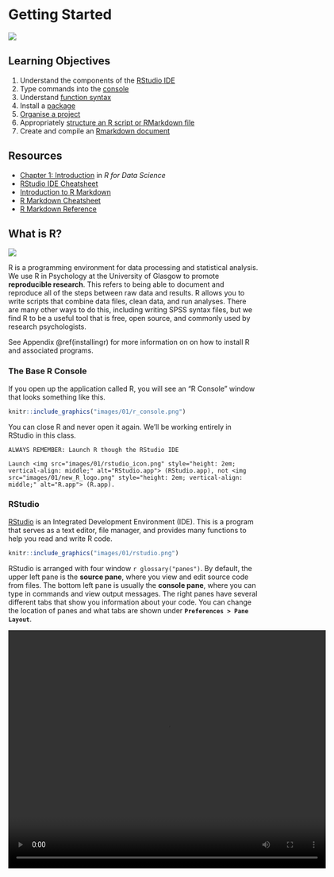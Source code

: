 # Getting Started {#intro}

<img src="images/memes/rstudio.png" class="meme right">

## Learning Objectives

1. Understand the components of the [RStudio IDE](#rstudio_ide)
2. Type commands into the [console](#console)
3. Understand [function syntax](#function_syx)
4. Install a [package](#install-package)
5. [Organise a project](#projects)
6. Appropriately [structure an R script or RMarkdown file](#structure)
7. Create and compile an [Rmarkdown document](#rmarkdown)


## Resources

* [Chapter 1: Introduction](http://r4ds.had.co.nz/introduction.html) in *R for Data Science*
* [RStudio IDE Cheatsheet](https://github.com/rstudio/cheatsheets/raw/master/rstudio-ide.pdf)
* [Introduction to R Markdown](https://rmarkdown.rstudio.com/lesson-1.html)
* [R Markdown Cheatsheet](https://www.rstudio.com/wp-content/uploads/2016/03/rmarkdown-cheatsheet-2.0.pdf)
* [R Markdown Reference](https://www.rstudio.com/wp-content/uploads/2015/03/rmarkdown-reference.pdf)


## What is R?

<img src="images/01/new_R_logo.png"  class="left meme">

R is a programming environment for data processing and statistical analysis. We use R in Psychology at the University of Glasgow to promote **reproducible research**. This refers to being able to document and reproduce all of the steps between raw data and results. R allows you to write scripts that combine data files, clean data, and run analyses. There are many other ways to do this, including writing SPSS syntax files, but we find R to be a useful tool that is free, open source, and commonly used by research psychologists.

<div class='info'>
See Appendix \@ref(installingr) for more information on on how to install R and associated programs.
</div>

### The Base R Console {#rconsole}

If you open up the application called R, you will see an "R Console" window that looks something like this.

```r
knitr::include_graphics("images/01/r_console.png")
``` 

You can close R and never open it again. We'll be working entirely in RStudio in this class.

```block
ALWAYS REMEMBER: Launch R though the RStudio IDE

Launch <img src="images/01/rstudio_icon.png" style="height: 2em; vertical-align: middle;" alt="RStudio.app"> (RStudio.app), not <img src="images/01/new_R_logo.png" style="height: 2em; vertical-align: middle;" alt="R.app"> (R.app).
```

### RStudio {#rstudio_ide}

[RStudio](http://www.rstudio.com) is an Integrated Development Environment (IDE). This is a program that serves as a text editor, file manager, and provides many functions to help you read and write R code.

```r
knitr::include_graphics("images/01/rstudio.png")
``` 

RStudio is arranged with four window `r glossary("panes")`. By default, the upper left pane is the **source pane**, where you view and edit source code from files. The bottom left pane is usually the **console pane**, where you can type in commands and view output messages. The right panes have several different tabs that show you information about your code. You can change the location of panes and what tabs are shown under **`Preferences > Pane Layout`**.

<video width="640" height="480" controls>
  <source src="http://www.psy.gla.ac.uk/~lisad/r_movies/panes.mov" type="video/mp4">
  Your browser does not support the video tag.
</video>

### Configure RStudio

In this class, you will be learning how to develop **reproducible scripts**.  This means scripts that completely and transparently perform some analysis from start to finish in a way that yields the same result for different people using the same software on different computers. Transparency is a key value of science, as embodied in the "trust but verify" motto. 

<img src="images/memes/forgetting.jpg"  class="right meme">

When you do things reproducibly, others can understand and check your work. This benefits science, but there is a selfish reason, too: the most important person who will benefit from a reproducible script is your future self. When you return to an analysis after two weeks of vacation, you will thank your earlier self for doing things in a transparent, reproducible way, as you can easily pick up right where you left off.

There are two tweaks that you should do to your RStudio installation to maximize reproducibility. Go to the preferences/settings menu, and uncheck the box that says **`Restore .RData into workspace at startup`**;.  If you keep things around in your workspace, things will get messy, and unexpected things will happen. You should always start with a clear workspace. This also means that you never want to save your workspace when you exit, so set this to **`Never`**. The only thing you want to save are your scripts.

```r
knitr::include_graphics("images/01/repro.png")
```

<div class="try">
Your settings should have:

* Restore .RData into workspace at startup: `r mcq(c("Checked", answer = "Not Checked"))`
* Save workspace to .RData on exit: `r mcq(c("Always", answer = "Never", "Ask"))`
</div>

## Getting Started

### Console commands {#console}

We are first going to learn about how to interact with the console. In general, you will be developing R scripts or R markdown files, rather than working directly in the console window.  However, you can consider the console a kind of **sandbox** where you can try out lines of code and adapt them until you get them to do what you want. Then you can copy them back into the script editor.

Mostly, however, you will be typing into the script editor window (either into an R script or an R Markdown file) and then sending the commands to the console by placing the cursor on the line and holding down the Ctrl key while you press Enter. The Ctrl+Enter key sequence sends the command in the script to the console.

<img src="images/memes/typos.jpg" class="right meme">

One simple way to learn about the R console is to use it as a calculator. Enter the lines of code below and see if your results match. Be prepared to make lots of typos (at first).

```r
1 + 1
```

The R console remembers a history of the commands you typed in the past. Use the up and down arrow keys on your keyboard to scroll backwards and forwards through your history. It's a lot faster than re-typing.

```r
1 + 1 + 3
```

You can break up math expressions over multiple lines; R waits for a complete expression before processing it.

```r
## here comes a long expression
## let's break it over multiple lines
1 + 2 + 3 + 4 + 5 + 6 +
    7 + 8 + 9 +
    10
```

Text inside quotes is called a `r glossary("string")`.

```r
"Good afternoon"
```

You can break up text over multiple lines; R waits for a close quote before processing it. If you want to include a double quote inside this quoted string, `r glossary("escape")` it with a backslash.

```r
africa <- "I hear the drums echoing tonight  
But she hears only whispers of some quiet conversation  
She's coming in, 12:30 flight  
The moonlit wings reflect the stars that guide me towards salvation  
I stopped an old man along the way  
Hoping to find some old forgotten words or ancient melodies  
He turned to me as if to say, \"Hurry boy, it's waiting there for you\"

- Toto"

cat(africa) # cat() prints the string
```


### Variables {#vars}

Often you want to store the result of some computation for later use.  You can store it in a `r glossary("variable")`. A variable in R:

* contains only letters, numbers, full stops, and underscores
* starts with a letter or a full stop and a letter
* distinguishes uppercase and lowercase letters (`rickastley` is not the same as `RickAstley`)

The following are valid and different variables:

* songdata
* SongData
* song_data
* song.data
* .song.data
* never_gonna_give_you_up_never_gonna_let_you_down

The following are not valid variables:

* _song_data
* 1song
* .1song
* song data
* song-data

Use the assignment operator `<-` to assign the value on the right to the variable named on the left.

```r
## use the assignment operator '<-'
## R stores the number in the variable
x <- 5
```

Now that we have set `x` to a value, we can do something with it:

```r
x * 2

## R evaluates the expression and stores the result in the variable
boring_calculation <- 2 + 2
```

Note that it doesn't print the result back at you when it's stored. To view the result, just type the variable name on a blank line.

```r
boring_calculation
```

Once a variable is assigned a value, its value doesn't change unless you reassign the variable, even if the variables you used to calculate it change. Predict what the code below does and test yourself:

```r
this_year <- 2019
my_birth_year <- 1976
my_age <- this_year - my_birth_year
this_year <- 2020
```

<div class="try">
After all the code above is run:

* `this_year` = `r mcq(c(43, 44, 1976, 2019, answer = 2020))`
* `my_birth_year` = `r mcq(c(43, 44, answer = 1976, 2019, 2020))`
* `my_age` = `r mcq(c(answer = 43, 44, 1976, 2019, 2020))`

</div>


### The environment

Anytime you assign something to a new variable, R creates a new object in the `r glossary("global environment")`. Objects in the global environment exist until you end your session; then they disappear forever (unless you save them).

Look at the **Environment** tab in the upper right pane. It lists all of the variables you have created. Click the broom icon to clear all of the variables and start fresh. You can also use the following functions in the console to view all variables, remove one variable, or remove all variables. 

```r
ls()            # print the variables in the global environment
rm("x")         # remove the variable named x from the global environment
rm(list = ls()) # clear out the global environment
```

```block
In the upper right corner of the Environment tab, change **`List`** to **`Grid`**. Now you can see the type, length, and size of your variables, and reorder the list by any of these attributes.
```

### Whitespace

When you see `>` at the beginning of a line, that means R is waiting for you to start a new command.  However, if you see a `+` instead of `>` at the start of the line, that means R is waiting for you to finish a command you started on a previous line.  If you want to cancel whatever command you started, just press the Esc key in the console window and you'll get back to the `>` command prompt.

```r
# R waits until next line for evaluation
(3 + 2) *
     5
```

It is often useful to break up long functions onto several lines.

```r
cat("3, 6, 9, the goose drank wine",
    "The monkey chewed tobacco on the streetcar line",
    "The line broke, the monkey got choked",
    "And they all went to heaven in a little rowboat",
    sep = "  \n")
```


### Function syntax {#function_syx}

A lot of what you do in R involves calling a `r glossary("function")` and storing the results. A function is a named section of code that can be reused. 

For example, `sd` is a function that returns the standard deviation of the `r glossary("vector")` of numbers that you provide as the input `r glossary("argument")`. Functions are set up like this: 

`function_name(argument1, argument2 = "value")`. 

The arguments in parentheses can be named (like, `argument1 = 10`) or you can skip the names if you put them in the exact same order that they're defined in the function. You can check this by typing `?sd` (or whatever function name you're looking up) into the console and the Help pane will show you the default order under **Usage**. You can also skip arguments that have a default value specified.

Most functions return a value, but may also produce side effects like printing to the console.

To illustrate, the function `rnorm()` generates random numbers from the standard normal distribution.  The help page for `rnorm()` (accessed by typing `?rnorm` in the console) shows that it has the syntax 

`rnorm(n, mean = 0, sd = 1)`

where `n` is the number of randomly generated numbers you want, `mean` is the mean of the distribution, and `sd` is the standard deviation. The default mean is 0, and the default standard deviation is 1. There is no default for `n`, which means you'll get an error if you don't specify it:

```r
rnorm()
```

If you want 10 random numbers from a distribution with mean of 0 and standard deviation, you can just use the defaults.

```r
rnorm(10)
```

If you want 10 numbers from a distribution with a mean of 100:

```r
rnorm(10, 100)
```

This would be an equivalent but less efficient way of calling the function:

```r
rnorm(n = 10, mean = 100)
```

We don't need to name the arguments because R will recognize that we intended to fill in the first and second arguments by their position in the function call. However, if we want to change the default for an argument coming later in the list, then we need to name it. For instance, if we wanted to keep the default `mean = 0` but change the standard deviation to 100 we would do it this way:

```r
rnorm(10, sd = 100)
```

Some functions give a list of options after an argument; this means the default value is the first option. The usage entry for the `power.t.test()` function looks like this:

```r
power.t.test(n = NULL, delta = NULL, sd = 1, sig.level = 0.05,
             power = NULL,
             type = c("two.sample", "one.sample", "paired"),
             alternative = c("two.sided", "one.sided"),
             strict = FALSE, tol = .Machine$double.eps^0.25)
```

<div class="try">
* What is the default value for `sd`? `r mcq(c("NULL", answer = 1, 0.05, "two.sample"))`
* What is the default value for `type`? `r mcq(c("NULL", answer = "two.sample", "one.sample", "paired"))`
* Which is equivalent to `power.t.test(100, 0.5)`? `r mcq(c("power.t.test(100, 0.5, sig.level = 1, sd = 0.05)", "power.t.test()", "power.t.test(n = 100)", answer="power.t.test(delta = 0.5, n = 100)"))`
</div>

### Getting help {#help}

Start up help in a browser using the function `help.start()`.

If a function is in base R or a loaded package, you can use the `help("function_name")` function or the `?function_name` shortcut to access the help file. If the package isn't loaded, specify the package name as the second argument to the help function.

```r
# these methods are all equivalent ways of getting help
help("rnorm")
?rnorm
help("rnorm", package="stats") 
```

When the package isn't loaded or you aren't sure what package the function is in, use the shortcut `??function_name`.

<div class="try">
* What is the first argument to the `mean` function? `r mcq(c("trim", "na.rm", "mean", answer="x"))`
* What package is `read_excel` in? `r mcq(c("readr", answer="readxl", "base", "stats"))`
</div>

## Add-on packages {#install-package}

One of the great things about R is that it is **user extensible**: anyone can create a new add-on software package that extends its functionality. There are currently thousands of add-on packages that R users have created to solve many different kinds of problems, or just simply to have fun. There are packages for data visualisation, machine learning, neuroimaging, eyetracking, web scraping, and playing games such as Sudoku.

Add-on packages are not distributed with base R, but have to be downloaded and installed from an archive, in the same way that you would, for instance, download and install a fitness app on your smartphone.

The main repository where packages reside is called CRAN, the Comprehensive R Archive Network. A package has to pass strict tests devised by the R core team to be allowed to be part of the CRAN archive. You can install from the CRAN archive through R using the `install.packages()` function.

There is an important distinction between **installing** a package and **loading** a package.

### Installing a package 

<img src="images/memes/pokemon.gif" class="meme right">

This is done using `install.packages()`. This is like installing an app on your phone: you only have to do it once and the app will remain installed until you remove it. For instance, if you want to use PokemonGo on your phone, you install it once from the App Store or Play Store, and you don't have to re-install it each time you want to use it. Once you launch the app, it will run in the background until you close it or restart your phone. Likewise, when you install a package, the package will be available (but not *loaded*) every time you open up R.

```block
You may only be able to permanently install packages if you are using R on your own system; you may not be able to do this on public workstations if you lack the appropriate privileges.
```

Install the `fortunes` package on your system:

```r
install.packages("fortunes")
```

If you don't get an error message, the installation was successful. 

### Loading a package

This is done using `library(packagename)`. This is like **launching** an app on your phone: the functionality is only there where the app is launched and remains there until you close the app or restart. Likewise, when you run `library(packagename)` within a session, the functionality of the package referred to by `packagename` will be made available for your R session. The next time you start R, you will need to run the `library()` function again if you want to access its functionality.

You can load the functions in `fortune` for your current R session as follows:

```r
library(fortunes)
```

Once you have typed this, you can run the function `fortune()`, which spouts random wisdom from one of the R help lists:

```r
fortune()
```

Note that we will use the convention `package::function()` to indicate in which add-on package a function resides. For instance, if you see `readr::read_csv()`, that refers to the function `read_csv()` in the `readr` add-on package.

### Install from GitHub

Many R packages are not yet on CRAN because they are still in development. Increasingly, datasets and code for papers are available as packages you can download from github. You'll need to install the devtools package to be able to install packages from github. Check if you have a package installed by trying to load it (e.g., if you don't have devtools installed, `library("devtools")` will display an error message) or by searching for it in the packages tab in the lower right pane. All listed packages are installed; all checked packages are currently loaded.

```r
knitr::include_graphics("images/01/packages.png")
```

```r
install.packages("devtools")
devtools::install_github("adam-gruer/goodshirt")
```

After you install the goodshirt package, load it using the `library()` function and display some quotes using the functions below. 

```r
library(goodshirt)
# quotes from The Good Place
chidi()
eleanor()
tahani()
jason()
```


```block
How many different ways can you find to discover what functions are available in the goodshirt package?
```


## Organising a project {#projects}

Projects in RStudio are a way to group all of the files you need for one project. Most projects include scripts, data files, and output files like the PDF version of the script or images.

```block
Make a new directory where you will keep all of your materials for this class. If you're using a lab computer, make sure you make this directory in your network drive so you can access it from other computers. 

Choose **`New Project...`** under the **`File`** menu to create a new project called `01-intro` in this directory.
```

### Structure {#structure}

Here is what an R script looks like. Don't worry about the details for now.

```r
# load add-on packages
library(tidyverse)

# set variables ----
n <- 100

# simulate data ----
data <- data.frame(
  id = 1:n,
  dv = c(rnorm(n/2, 0), rnorm(n/2, 1)),
  condition = rep(c("A", "B"), each = n/2)
)

# plot data ----
ggplot(data, aes(condition, dv)) +
  geom_violin(trim = FALSE) +
  geom_boxplot(width = 0.25, 
               aes(fill = condition),
               show.legend = FALSE)

# save plot ----
ggsave("sim_data.png", width = 8, height = 6)

```

It's best if you follow the following structure when developing your own scripts: 

* load in any add-on packages you need to use
* define any custom functions
* load or simulate the data you will be working with
* work with the data
* save anything you need to save

Often when you are working on a script, you will realize that you need to load another add-on package. Don't bury the call to `library(package_I_need)` way down in the script. Put it in the top, so the user has an overview of what packages are needed.

You can add comments to an R script by with the hash symbol (`#`). The R interpreter will ignore characters from the hash to the end of the line.

```r
## comments: any text from '#' on is ignored until end of line
22 / 7  # approximation to pi
```

### Reproducible reports with R Markdown {#rmarkdown}

We will make reproducible reports following the principles of [literate programming](https://en.wikipedia.org/wiki/Literate_programming). The basic idea is to have the text of the report together in a single document along with the code needed to perform all analyses and generate the tables. The report is then "compiled" from the original format into some other, more portable format, such as HTML or PDF. This is different from traditional cutting and pasting approaches where, for instance, you create a graph in Microsoft Excel or a statistics program like SPSS and then paste it into Microsoft Word.

We will use [R Markdown](http://rmarkdown.rstudio.com/lesson-1.html) to create reproducible reports, which enables mixing of text and code. A reproducible script will contain sections of code in code blocks. A code block starts and ends with backtick symbols in a row, with some infomation about the code between curly brackets, such as `{r chunk-name, echo=FALSE}` (this runs the code, but does not show the text of the code block in the compiled document). The text outside of code blocks is written in `r glossary("markdown")`, which is a way to specify formatting, such as headers, paragraphs, lists, bolding, and links.

```r
knitr::include_graphics("images/01/reproducibleScript.png")
```

If you open up a new RMarkdown file from a template, you will see an example document with several code blocks in it. To create an HTML or PDF report from an R Markdown (Rmd) document, you compile it.  Compiling a document is called `r glossary("knitting", "knit")` in RStudio. There is a button that looks like a ball of yarn with needles through it that you click on to compile your file into a report. 

```block
Create a new R Markdown file from the **`File > New File > R Markdown...`** menu. Change the title and author, then click the knit button to create an html file.
```


### Working Directory

Where should I put all my files? When developing an analysis, you usually want to have all of your scripts and data files in one subtree of your computer's directory structure. Usually there is a single **working directory** where your data and scripts are stored.

Your script should only reference files in three locations, using the appropriate format.

| Where                    | Example |
|--------------------------|---------|
| on the web               | "https://psyteachr.github.io/msc-data-skills/data/disgust_scores.csv" |
| in the working directory | "disgust_scores.csv"  |
| in a subdirectory        | "data/disgust_scores.csv" |

```block
Never set or change your working directory in a script. 
```

If you are working with an R Markdown file, it will automatically use the same directory the .Rmd file is in as the working directory. 

If you are working with R scripts, store your main script file in the top-level directory and manually set your working directory to that location. You will have to reset the working directory each time you open RStudio, unless you create a `r glossary("project")` and access the script from the project. 

For instance, if on a Windows machine your data and scripts are in the directory `C:\Carla's_files\thesis2\my_thesis\new_analysis`, you will set your working directory in one of two ways: (1) by going to the `Session` pull down menu in RStudio and choosing `Set Working Directory`, or (2) by typing `setwd("C:\Carla's_files\thesis2\my_thesis\new_analysis")` in the console window.

```block
It's tempting to make your life simple by putting the `setwd()` command in your script. Don't do this! Others will not have the same directory tree as you (and when your laptop dies and you get a new one, neither will you).

When manually setting the working directory, always do so by using the **`Session > Set Working Directory`** pull-down option or by typing `setwd()` in the console.
```

If your script needs a file in a subdirectory of `new_analysis`, say, `data/questionnaire.csv`, load it in using a `r glossary("relative path")`:

```r
dat <- read_csv("data/questionnaire.csv")  # right way
```

Do not load it in using an absolute path:

```r
dat <- read_csv("C:/Carla's_files/thesis22/my_thesis/new_analysis/data/questionnaire.csv")   # wrong
```

```block
Also note the convention of using forward slashes, unlike the Windows-specific convention of using backward slashes. This is to make references to files platform independent.
```


## Exercises

Download the first set of [exercises](exercises/01_intro_exercise.Rmd) and put it in the project directory you created earlier for today's exercises. See the [answers](exercises/01_intro_answers.Rmd) only after you've attempted all the questions.
